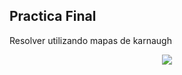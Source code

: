 
## Practica Final 

Resolver utilizando mapas de karnaugh 

<Center>
<Image p={'lx'}
  radius="lg"  
  src="/static/pf2.bmp"
/>
</Center>
